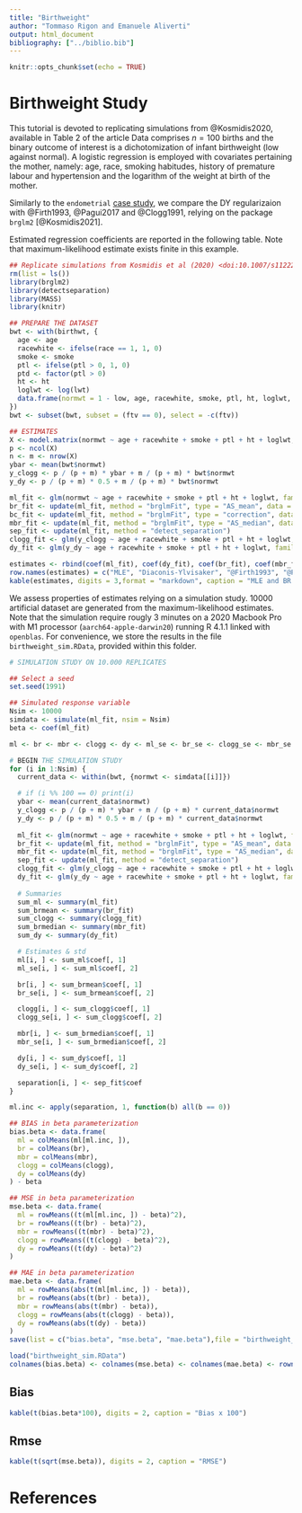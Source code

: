```yaml
---
title: "Birthweight"
author: "Tommaso Rigon and Emanuele Aliverti"
output: html_document
bibliography: ["../biblio.bib"]
---
```


```r
knitr::opts_chunk$set(echo = TRUE)
```

# Birthweight Study

This tutorial is devoted to replicating simulations from @Kosmidis2020, available in Table 2 of the article
Data comprises $n = 100$ births and the binary outcome of interest is a dichotomization of 
infant birthweight (low against normal). 
A logistic regression is employed with covariates pertaining the mother, namely: age, race, smoking habitudes, history of premature labour and hypertension and
the logarithm of the weight at birth of the mother.

Similarly to the `endometrial` [case study](../ENDOMETRIAL/), we compare the DY regularizaion
with @Firth1993, @Pagui2017 and @Clogg1991, relying on the package `brglm2` [@Kosmidis2021].

Estimated regression coefficients are reported in the following table. Note that maximum-likelihood estimate
exists finite in this example.
```r
## Replicate simulations from Kosmidis et al (2020) <doi:10.1007/s11222-019-09860-6
rm(list = ls())
library(brglm2)
library(detectseparation)
library(MASS)
library(knitr)

## PREPARE THE DATASET
bwt <- with(birthwt, {
  age <- age
  racewhite <- ifelse(race == 1, 1, 0)
  smoke <- smoke
  ptl <- ifelse(ptl > 0, 1, 0)
  ptd <- factor(ptl > 0)
  ht <- ht
  loglwt <- log(lwt)
  data.frame(normwt = 1 - low, age, racewhite, smoke, ptl, ht, loglwt, ftv)
})
bwt <- subset(bwt, subset = (ftv == 0), select = -c(ftv))
```

```r
## ESTIMATES
X <- model.matrix(normwt ~ age + racewhite + smoke + ptl + ht + loglwt, data = bwt)
p <- ncol(X)
n <- m <- nrow(X)
ybar <- mean(bwt$normwt)
y_clogg <- p / (p + m) * ybar + m / (p + m) * bwt$normwt
y_dy <- p / (p + m) * 0.5 + m / (p + m) * bwt$normwt

ml_fit <- glm(normwt ~ age + racewhite + smoke + ptl + ht + loglwt, family = binomial, data = bwt)
br_fit <- update(ml_fit, method = "brglmFit", type = "AS_mean", data = bwt)
bc_fit <- update(ml_fit, method = "brglmFit", type = "correction", data = bwt)
mbr_fit <- update(ml_fit, method = "brglmFit", type = "AS_median", data = bwt)
sep_fit <- update(ml_fit, method = "detect_separation")
clogg_fit <- glm(y_clogg ~ age + racewhite + smoke + ptl + ht + loglwt, family = binomial, data = bwt)
dy_fit <- glm(y_dy ~ age + racewhite + smoke + ptl + ht + loglwt, family = binomial, data = bwt)

estimates <- rbind(coef(ml_fit), coef(dy_fit), coef(br_fit), coef(mbr_fit), coef(clogg_fit))
row.names(estimates) = c("MLE", "Diaconis-Ylvisaker", "@Firth1993", "@Pagui2017", "@Clogg1991")
kable(estimates, digits = 3,format = "markdown", caption = "MLE and BR estimates")
```

We assess properties of estimates relying on a simulation study. $10000$ artificial
dataset are generated from the maximum-likelihood estimates.
Note that the simulation require rougly $3$ minutes on a 2020 Macbook Pro with M1 processor 
(`aarch64-apple-darwin20`)  running R 4.1.1 linked with `openblas`. 
For convenience, we store the results in the file `birthweight_sim.RData`, provided within this folder.

```r
# SIMULATION STUDY ON 10.000 REPLICATES

## Select a seed
set.seed(1991)

## Simulated response variable
Nsim <- 10000
simdata <- simulate(ml_fit, nsim = Nsim)
beta <- coef(ml_fit)

ml <- br <- mbr <- clogg <- dy <- ml_se <- br_se <- clogg_se <- mbr_se <- dy_se <- separation <- matrix(NA, nrow = Nsim, ncol = length(beta))

# BEGIN THE SIMULATION STUDY
for (i in 1:Nsim) {
  current_data <- within(bwt, {normwt <- simdata[[i]]})

  # if (i %% 100 == 0) print(i)
  ybar <- mean(current_data$normwt)
  y_clogg <- p / (p + m) * ybar + m / (p + m) * current_data$normwt
  y_dy <- p / (p + m) * 0.5 + m / (p + m) * current_data$normwt
  
  ml_fit <- glm(normwt ~ age + racewhite + smoke + ptl + ht + loglwt, family = binomial, data = current_data)
  br_fit <- update(ml_fit, method = "brglmFit", type = "AS_mean", data = current_data)
  mbr_fit <- update(ml_fit, method = "brglmFit", type = "AS_median", data = current_data)
  sep_fit <- update(ml_fit, method = "detect_separation")
  clogg_fit <- glm(y_clogg ~ age + racewhite + smoke + ptl + ht + loglwt, family = binomial, data = current_data)
  dy_fit <- glm(y_dy ~ age + racewhite + smoke + ptl + ht + loglwt, family = binomial, data = current_data)
  
  # Summaries
  sum_ml <- summary(ml_fit)
  sum_brmean <- summary(br_fit)
  sum_clogg <- summary(clogg_fit)
  sum_brmedian <- summary(mbr_fit)
  sum_dy <- summary(dy_fit)

  # Estimates & std
  ml[i, ] <- sum_ml$coef[, 1]
  ml_se[i, ] <- sum_ml$coef[, 2]

  br[i, ] <- sum_brmean$coef[, 1]
  br_se[i, ] <- sum_brmean$coef[, 2]

  clogg[i, ] <- sum_clogg$coef[, 1]
  clogg_se[i, ] <- sum_clogg$coef[, 2]

  mbr[i, ] <- sum_brmedian$coef[, 1]
  mbr_se[i, ] <- sum_brmedian$coef[, 2]

  dy[i, ] <- sum_dy$coef[, 1]
  dy_se[i, ] <- sum_dy$coef[, 2]

  separation[i, ] <- sep_fit$coef
}

ml.inc <- apply(separation, 1, function(b) all(b == 0))

## BIAS in beta parameterization
bias.beta <- data.frame(
  ml = colMeans(ml[ml.inc, ]),
  br = colMeans(br),
  mbr = colMeans(mbr),
  clogg = colMeans(clogg),
  dy = colMeans(dy)
) - beta

## MSE in beta parameterization
mse.beta <- data.frame(
  ml = rowMeans((t(ml[ml.inc, ]) - beta)^2),
  br = rowMeans((t(br) - beta)^2),
  mbr = rowMeans((t(mbr) - beta)^2),
  clogg = rowMeans((t(clogg) - beta)^2),
  dy = rowMeans((t(dy) - beta)^2)
)

## MAE in beta parameterization
mae.beta <- data.frame(
  ml = rowMeans(abs(t(ml[ml.inc, ]) - beta)),
  br = rowMeans(abs(t(br) - beta)),
  mbr = rowMeans(abs(t(mbr) - beta)),
  clogg = rowMeans(abs(t(clogg) - beta)),
  dy = rowMeans(abs(t(dy) - beta))
)
save(list = c("bias.beta", "mse.beta", "mae.beta"),file = "birthweight_sim.RData")
```

```r
load("birthweight_sim.RData")
colnames(bias.beta) <- colnames(mse.beta) <- colnames(mae.beta) <- rownames(estimates)
```
## Bias

```r
kable(t(bias.beta*100), digits = 2, caption = "Bias x 100")
```

## Rmse

```r
kable(t(sqrt(mse.beta)), digits = 2, caption = "RMSE")
```

# References
